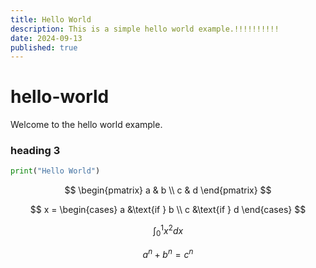 ```yaml
---
title: Hello World
description: This is a simple hello world example.!!!!!!!!!!
date: 2024-09-13
published: true
---
```


# hello-world

Welcome to the hello world example.

### heading 3


```python
print("Hello World")
```

$$
\begin{pmatrix}
a & b \\
c & d
\end{pmatrix}
$$

$$
x = \begin{cases}
   a &\text{if } b \\
   c &\text{if } d
\end{cases}
$$

$$
\begin{equation}
   \int_0^1 x^2 dx
\end{equation}
$$

$$
\begin{equation}
    a^n + b^n = c^n
\end{equation}
$$
